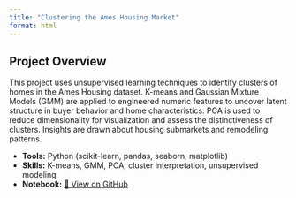 ```yaml
---
title: "Clustering the Ames Housing Market"
format: html
---
```


## Project Overview

This project uses unsupervised learning techniques to identify clusters of homes in the Ames Housing dataset. K-means and Gaussian Mixture Models (GMM) are applied to engineered numeric features to uncover latent structure in buyer behavior and home characteristics. PCA is used to reduce dimensionality for visualization and assess the distinctiveness of clusters. Insights are drawn about housing submarkets and remodeling patterns.

- **Tools:** Python (scikit-learn, pandas, seaborn, matplotlib)
- **Skills:** K-means, GMM, PCA, cluster interpretation, unsupervised modeling
- **Notebook:** [📓 View on GitHub](https://github.com/gkunish1/Python/blob/main/Cluster%20Analysis.ipynb)